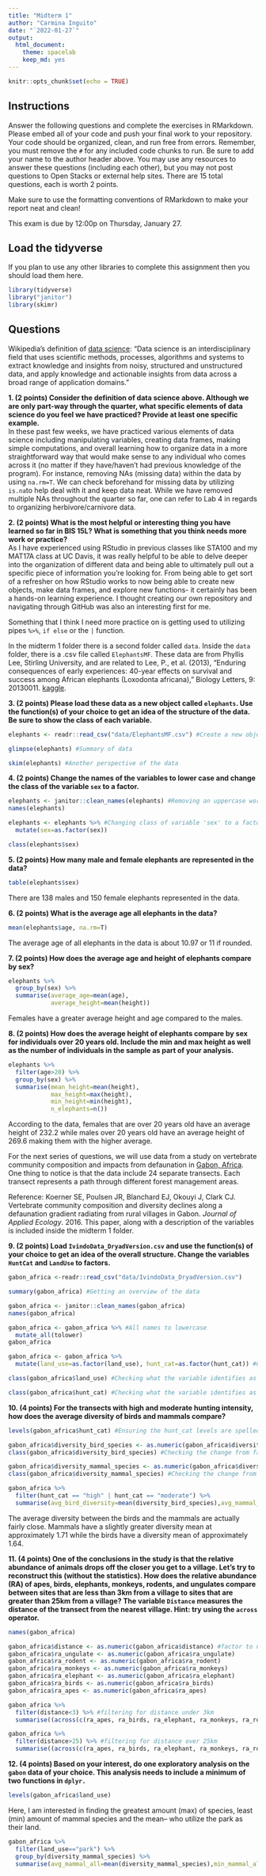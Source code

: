 ```yaml
---
title: "Midterm 1"
author: "Carmina Inguito"
date: "`2022-01-27`"
output:
  html_document: 
    theme: spacelab
    keep_md: yes
---
```


```r
knitr::opts_chunk$set(echo = TRUE)
```

## Instructions
Answer the following questions and complete the exercises in RMarkdown. Please embed all of your code and push your final work to your repository. Your code should be organized, clean, and run free from errors. Remember, you must remove the `#` for any included code chunks to run. Be sure to add your name to the author header above. You may use any resources to answer these questions (including each other), but you may not post questions to Open Stacks or external help sites. There are 15 total questions, each is worth 2 points.  

Make sure to use the formatting conventions of RMarkdown to make your report neat and clean!  

This exam is due by 12:00p on Thursday, January 27.  

## Load the tidyverse
If you plan to use any other libraries to complete this assignment then you should load them here.
```r
library(tidyverse)
library("janitor")
library(skimr)
```

## Questions  
Wikipedia's definition of [data science](https://en.wikipedia.org/wiki/Data_science): "Data science is an interdisciplinary field that uses scientific methods, processes, algorithms and systems to extract knowledge and insights from noisy, structured and unstructured data, and apply knowledge and actionable insights from data across a broad range of application domains."  

**1. (2 points) Consider the definition of data science above. Although we are only part-way through the quarter, what specific elements of data science do you feel we have practiced? Provide at least one specific example.**  
In these past few weeks, we have practiced various elements of data science including manipulating variables, creating data frames, making simple computations, and overall learning how to organize data in a more straightforward way that would make sense to any individual who comes across it (no matter if they have/haven't had previous knowledge of the program). For instance, removing NAs (missing data) within the data by using `na.rm=T`. We can check beforehand for missing data by utilizing `is.na`to help deal with it and keep data neat. While we have removed multiple NAs throughout the quarter so far, one can refer to Lab 4 in regards to organizing herbivore/carnivore data. 

**2. (2 points) What is the most helpful or interesting thing you have learned so far in BIS 15L? What is something that you think needs more work or practice?**  
As I have experienced using RStudio in previous classes like STA100 and my MAT17A class at UC Davis, it was really helpful to be able to delve deeper into the organization of different data and being able to ultimately pull out a specific piece of information you're looking for. From being able to get sort of a refresher on how RStudio works to now being able to create new objects, make data frames, and explore new functions- it certainly has been a hands-on learning experience. I thought creating our own repository and navigating through GitHub was also an interesting first for me. 

Something that I think I need more practice on is getting used to utilizing pipes `%>%`, `if else` or the `|` function. 

In the midterm 1 folder there is a second folder called `data`. Inside the `data` folder, there is a .csv file called `ElephantsMF`. These data are from Phyllis Lee, Stirling University, and are related to Lee, P., et al. (2013), "Enduring consequences of early experiences: 40-year effects on survival and success among African elephants (Loxodonta africana)," Biology Letters, 9: 20130011. [kaggle](https://www.kaggle.com/mostafaelseidy/elephantsmf).  

**3. (2 points) Please load these data as a new object called `elephants`. Use the function(s) of your choice to get an idea of the structure of the data. Be sure to show the class of each variable.**

```r
elephants <- readr::read_csv("data/ElephantsMF.csv") #Create a new object 'elephants' and load the data
```

```r
glimpse(elephants) #Summary of data
```

```r
skim(elephants) #Another perspective of the data
```

**4. (2 points) Change the names of the variables to lower case and change the class of the variable `sex` to a factor.**
```r
elephants <- janitor::clean_names(elephants) #Removing an uppercase words by using the Janitor package
names(elephants)
```
```r
elephants <- elephants %>% #Changing class of variable 'sex' to a factor
  mutate(sex=as.factor(sex))
```

```r
class(elephants$sex)
```

**5. (2 points) How many male and female elephants are represented in the data?**
```r
table(elephants$sex) 
```

There are 138 males and 150 female elephants represented in the data.

**6. (2 points) What is the average age all elephants in the data?**
```r
mean(elephants$age, na.rm=T) 
```
The average age of all elephants in the data is about 10.97 or 11 if rounded.

**7. (2 points) How does the average age and height of elephants compare by sex?**

```r
elephants %>%
  group_by(sex) %>%
  summarise(average_age=mean(age),
            average_height=mean(height))
```
Females have a greater average height and age compared to the males. 

**8. (2 points) How does the average height of elephants compare by sex for individuals over 20 years old. Include the min and max height as well as the number of individuals in the sample as part of your analysis.**  

```r
elephants %>%
  filter(age>20) %>%
  group_by(sex) %>%
  summarise(mean_height=mean(height),
            max_height=max(height), 
            min_height=min(height),
            n_elephants=n())
```
According to the data, females that are over 20 years old have an average height of 232.2 while males over 20 years old have an average height of 269.6 making them with the higher average. 

For the next series of questions, we will use data from a study on vertebrate community composition and impacts from defaunation in [Gabon, Africa](https://en.wikipedia.org/wiki/Gabon). One thing to notice is that the data include 24 separate transects. Each transect represents a path through different forest management areas.  

Reference: Koerner SE, Poulsen JR, Blanchard EJ, Okouyi J, Clark CJ. Vertebrate community composition and diversity declines along a defaunation gradient radiating from rural villages in Gabon. _Journal of Applied Ecology_. 2016. This paper, along with a description of the variables is included inside the midterm 1 folder.  

**9. (2 points) Load `IvindoData_DryadVersion.csv` and use the function(s) of your choice to get an idea of the overall structure. Change the variables `HuntCat` and `LandUse` to factors.**

```r
gabon_africa <-readr::read_csv("data/IvindoData_DryadVersion.csv")
```

```r
summary(gabon_africa) #Getting an overview of the data
```

```r
gabon_africa <- janitor::clean_names(gabon_africa)
names(gabon_africa)
```

```r
gabon_africa <- gabon_africa %>% #All names to lowercase
  mutate_all(tolower)
gabon_africa
```

```r
gabon_africa <- gabon_africa %>%
  mutate(land_use=as.factor(land_use), hunt_cat=as.factor(hunt_cat)) #Changing hunt_cat and land_use to factor
```

```r
class(gabon_africa$land_use) #Checking what the variable identifies as 
```
```r
class(gabon_africa$hunt_cat) #Checking what the variable identifies as 
```

**10. (4 points) For the transects with high and moderate hunting intensity, how does the average diversity of birds and mammals compare?**

```r
levels(gabon_africa$hunt_cat) #Ensuring the hunt_cat levels are spelled correctly and lowercase
```
```r
gabon_africa$diversity_bird_species <- as.numeric(gabon_africa$diversity_bird_species)
class(gabon_africa$diversity_bird_species) #Checking the change from factor to numeric
```
```r
gabon_africa$diversity_mammal_species <- as.numeric(gabon_africa$diversity_mammal_species)
class(gabon_africa$diversity_mammal_species) #Checking the change from factor to numeric
```

```r
gabon_africa %>%
  filter(hunt_cat == "high" | hunt_cat == "moderate") %>% 
  summarise(avg_bird_diversity=mean(diversity_bird_species),avg_mammal_diversity=mean(diversity_mammal_species)) #Calculating the mean diversity
```
The average diversity between the birds and the mammals are actually fairly close. Mammals have a slightly greater diversity mean at approximately 1.71 while the birds have a diversity mean of approximately 1.64.

**11. (4 points) One of the conclusions in the study is that the relative abundance of animals drops off the closer you get to a village. Let's try to reconstruct this (without the statistics). How does the relative abundance (RA) of apes, birds, elephants, monkeys, rodents, and ungulates compare between sites that are less than 3km from a village to sites that are greater than 25km from a village? The variable `Distance` measures the distance of the transect from the nearest village. Hint: try using the `across` operator.**  

```r
names(gabon_africa)
```

```r
gabon_africa$distance <- as.numeric(gabon_africa$distance) #factor to numeric
gabon_africa$ra_ungulate <- as.numeric(gabon_africa$ra_ungulate)
gabon_africa$ra_rodent <- as.numeric(gabon_africa$ra_rodent)
gabon_africa$ra_monkeys <- as.numeric(gabon_africa$ra_monkeys)
gabon_africa$ra_elephant <- as.numeric(gabon_africa$ra_elephant)
gabon_africa$ra_birds <- as.numeric(gabon_africa$ra_birds)
gabon_africa$ra_apes <- as.numeric(gabon_africa$ra_apes)
```

```r
gabon_africa %>%
  filter(distance<3) %>% #filtering for distance under 3km
  summarise((across(c(ra_apes, ra_birds, ra_elephant, ra_monkeys, ra_rodent, ra_ungulate), mean, na.rm=T)))
```
```r
gabon_africa %>%
  filter(distance>25) %>% #filtering for distance over 25km 
  summarise((across(c(ra_apes, ra_birds, ra_elephant, ra_monkeys, ra_rodent, ra_ungulate), mean, na.rm=T)))
```

**12. (4 points) Based on your interest, do one exploratory analysis on the `gabon` data of your choice. This analysis needs to include a minimum of two functions in `dplyr.`**

```r
levels(gabon_africa$land_use)
```

Here, I am interested in finding the greatest amount (max) of species, least (min) amount of mammal species and the mean-- who utilize the park as their land.
```r
gabon_africa %>%
  filter(land_use=="park") %>%
  group_by(diversity_mammal_species) %>%
  summarise(avg_mammal_all=mean(diversity_mammal_species),min_mammal_all=min(diversity_mammal_species), max_mammal_all=max(diversity_mammal_species))
```


